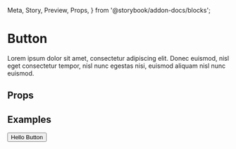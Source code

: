   Meta,
  Story,
  Preview,
  Props,
} from '@storybook/addon-docs/blocks';

<Meta title="Core/Button" component={Button} />

# Button

Lorem ipsum dolor sit amet, consectetur adipiscing elit. Donec euismod, nisl eget consectetur tempor, nisl nunc egestas nisi, euismod aliquam nisl nunc euismod.

## Props

<Props of={Box} />

## Examples

<Preview>
  <Story name="Default">
    <Button>Hello Button</Button>
  </Story>
</Preview>
